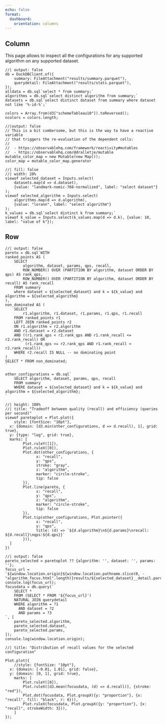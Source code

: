 ```yaml
---
echo: false
format:
  dashboard:
    orientation: columns
---
```


## Column {width=20%}

:::{.card .fill}
This page allows to inspect all the configurations for any supported algorithm on
any supported dataset.
:::

```ojs
//| output: false
db = DuckDBClient.of({
	summary: FileAttachment("results/summary.parquet"),
	querydetail: FileAttachment("results/stats.parquet"),
});
alldata = db.sql`select * from summary;`
algorithms = db.sql`select distinct algorithm from summary;`
datasets = db.sql`select distinct dataset from summary where dataset not like '%-id-%';`

colors = Array.from(d3["schemeTableau10"]).toReversed();
ncolors = colors.length;
```

```ojs
//|output: false
// This is a bit cumbersome, but this is the way to have a reactive variable
// that triggers the re-evaluation of the dependent cells:
//
//  - https://observablehq.com/framework/reactivity#mutables
//  - https://observablehq.com/@dralletje/mutable
mutable_color_map = new Mutable(new Map());
color_map = mutable_color_map.generator
```

```ojs
//| fill: false
//| width: 20%
viewof selected_dataset = Inputs.select(
	datasets.map(d => d.dataset),
	{value: "landmark-nomic-768-normalized", label: "select dataset"}
);
viewof selected_algorithm = Inputs.select(
	algorithms.map(d => d.algorithm),
	{value: "lorann", label: "select algorithm"}
);
k_values = db.sql`select distinct k from summary;`
viewof k_value = Inputs.select(k_values.map(d => d.k), {value: 10, label: "value of k"});
```

## Row


```ojs
//| output: false
pareto = db.sql`WITH
ranked_points AS (
	SELECT
		algorithm, dataset, params, qps, recall,
		ROW_NUMBER() OVER (PARTITION BY algorithm, dataset ORDER BY qps) AS rank_qps,
		ROW_NUMBER() OVER (PARTITION BY algorithm, dataset ORDER BY recall) AS rank_recall
	FROM summary
	where dataset = ${selected_dataset} and k = ${k_value} and algorithm = ${selected_algorithm}
),
non_dominated AS (
	SELECT
		r1.algorithm, r1.dataset, r1.params, r1.qps, r1.recall
	FROM ranked_points r1
	LEFT JOIN ranked_points r2
	ON r1.algorithm = r2.algorithm
	AND r1.dataset = r2.dataset
	AND ((r1.rank_qps < r2.rank_qps AND r1.rank_recall <= r2.rank_recall) OR
		 (r1.rank_qps <= r2.rank_qps AND r1.rank_recall < r2.rank_recall))
	WHERE r2.recall IS NULL -- no dominating point
)
SELECT * FROM non_dominated;
`

other_configurations = db.sql`
	SELECT algorithm, dataset, params, qps, recall
	FROM summary
	WHERE dataset = ${selected_dataset} and k = ${k_value} and algorithm = ${selected_algorithm};
`
```

```ojs
//| height: 100%
//| title: "Tradeoff between quality (recall) and efficiency (queries per second)"
viewof paretoplot = Plot.plot({
	style: {fontSize: "10pt"},
  x: {domain: [d3.min(other_configurations, d => d.recall), 1], grid: true},
  y: {type: "log", grid: true},
  marks: [
		Plot.ruleY([1]),
		Plot.ruleX([0]),
		Plot.dot(other_configurations, {
			  x: "recall",
			  y: "qps",
			  stroke: "gray",
			  z: "algorithm",
			  marker: "circle-stroke",
			  tip: false
	    }),
		Plot.line(pareto, {
			  x: "recall",
			  y: "qps",
			  z: "algorithm",
			  marker: "circle-stroke",
			  tip: false
	    }),
		Plot.tip(other_configurations, Plot.pointer({
			  x: "recall",
			  y: "qps",
			  title: (d) => `${d.algorithm}\n${d.params}\nrecall: ${d.recall}\nqps:${d.qps}}`
	    })),
  ]
})
```


```ojs
//| output: false
pareto_selected = paretoplot ?? {algorithm: '', dataset: '', params: ''};
focus_url = `${window.location.origin}${window.location.pathname.slice(0, -"algorithm_focus.html".length)}results/${selected_dataset}__detail.parquet`;
console.log(focus_url);
focusdata = db.query(`
	SELECT *
	FROM (SELECT * FROM '${focus_url}')
	NATURAL JOIN querydetail
	WHERE algorithm = ?1
	  AND dataset = ?2
	  AND params = ?3
`, [
	pareto_selected.algorithm,
	pareto_selected.dataset,
	pareto_selected.params,
]);
console.log(window.location.origin);
```

```ojs
//| title: "Distribution of recall values for the selected configuration"

Plot.plot({
	//style: {fontSize: "10pt"},
  x: {domain: [-0.01, 1.01], grid: false},
  y: {domain: [0, 1], grid: true},
	marks: [
		Plot.ruleY([0]),
		Plot.ruleX([d3.mean(focusdata, (d) => d.recall)], {stroke: "red"}),
		Plot.dot(focusdata, Plot.groupX({y: "proportion"}, {x: "recall", fill: "black", r: 6})),
		Plot.ruleX(focusdata, Plot.groupX({y: "proportion"}, {x: "recall", strokeWidth: 3})),
	]
});
```
